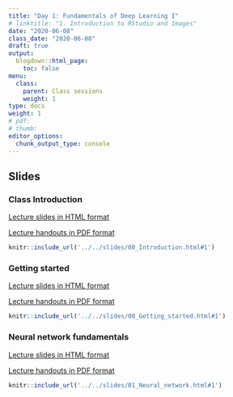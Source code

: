 ```yaml
---
title: "Day 1: Fundamentals of Deep Learning I"
# linktitle: "1. Introduction to RStudio and Images"
date: "2020-06-08"
class_date: "2020-06-08"
draft: true
output:
  blogdown::html_page:
    toc: false
menu:
  class:
    parent: Class sessions
    weight: 1
type: docs
weight: 1
# pdf: 
# thumb: 
editor_options: 
  chunk_output_type: console
---
```


## Slides

### Class Introduction

<a href="../../slides/00_Introduction.html#1" target="_blank">Lecture slides in HTML format</a>

<a href="../../slides/00_Introduction.pdf" target="_blank">Lecture handouts in PDF format</a>

```r
knitr::include_url('../../slides/00_Introduction.html#1')
```

### Getting started

<a href="../../slides/00_Getting_started.html#1" target="_blank">Lecture slides in HTML format</a>

<a href="../../slides/00_Getting_started.pdf" target="_blank">Lecture handouts in PDF format</a>

```r
knitr::include_url('../../slides/00_Getting_started.html#1')
```

### Neural network fundamentals

<a href="../../slides/01_Neural_network.html#1" target="_blank">Lecture slides in HTML format</a>

<a href="../../slides/01_Neural_network.pdf" target="_blank">Lecture handouts in PDF format</a>

```r
knitr::include_url('../../slides/01_Neural_network.html#1')
```
